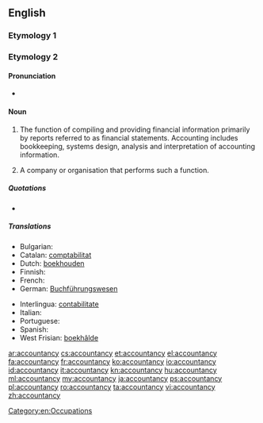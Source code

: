 ==English==

===Etymology 1===
{{suffix|account|ancy}}

===Etymology 2===
{{suffix|accountable|ness}}

====Pronunciation====
{{rfc-level|check placement of Pronunciation|lang=en}}
* {{a|US}} {{IPA|/ə.ˈkaʊnt.ən.si/|}}

====Noun====
{{wikipedia}}
{{en-noun|accountancies|-}}

# {{context|uncountable|British|accounting}} The function of compiling and providing financial information primarily by reports referred to as financial statements. Accounting includes bookkeeping, systems design, analysis and interpretation of accounting information.
# {{countable|accounting}} A company or organisation that performs such a function.

=====Quotations=====
* {{quote-book
|year=1854
|author=John Bowring
|title=The decimal system in numbers, coins, and accounts : especially with reference to the decimalisation of the currency and accountancy of the United Kingdom.
|url=http://www.archive.org/details/decimalsysteminn00bowruoft
|volume=1
|page=113
|passage=Of our current silver coins the most obstructive to a decimal '''accountancy''' are the half-crown, the fourpence, and the threepence, pieces which, however they may facilitate payments, are connected with complications and loss of time even in our existing mode of keeping accounts.}}

=====Translations=====
{{trans-top|the profession of accounting}}
* Bulgarian: {{t|bg|счетоводство}}
* Catalan: [[comptabilitat]] {{f}}
* Dutch: [[boekhouden]] {{n}}
* Finnish: {{t-|fi|kirjanpito}}
* French: {{t+|fr|comptabilité|f}}
* German: [[Buchführungswesen]]
{{trans-mid}}
* Interlingua: [[contabilitate]]
* Italian: {{t-|it|contabilità|f}}
* Portuguese: {{t+|pt|contabilidade|f}}
* Spanish: {{t-|es|contabilidad|f}}
* West Frisian: [[boekhâlde]] {{n}}
{{trans-bottom}}

[[Category:en:Occupations]]

[[ar:accountancy]]
[[cs:accountancy]]
[[et:accountancy]]
[[el:accountancy]]
[[fa:accountancy]]
[[fr:accountancy]]
[[ko:accountancy]]
[[io:accountancy]]
[[id:accountancy]]
[[it:accountancy]]
[[kn:accountancy]]
[[hu:accountancy]]
[[ml:accountancy]]
[[my:accountancy]]
[[ja:accountancy]]
[[ps:accountancy]]
[[pl:accountancy]]
[[ro:accountancy]]
[[ta:accountancy]]
[[vi:accountancy]]
[[zh:accountancy]]